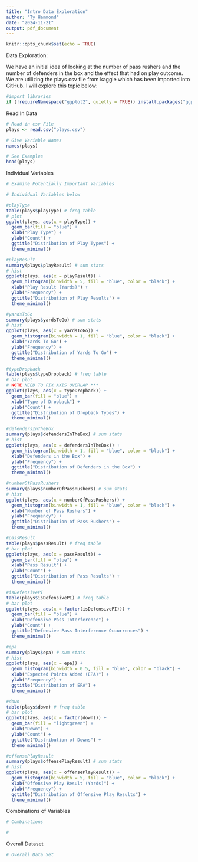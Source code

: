 ```yaml
---
title: "Intro Data Exploration"
author: "Ty Hammond"
date: "2024-11-21"
output: pdf_document
---
```


```r
knitr::opts_chunk$set(echo = TRUE)
```

Data Exploration:

We have an initial idea of looking at the number of pass rushers and the number of defenders in the box and the effect that had on play outcome. We are utilizing the plays.csv file from kaggle which has been imported into GitHub. I will explore this topic below:

```r
#import libraries
if (!requireNamespace("ggplot2", quietly = TRUE)) install.packages("ggplot2")
```

Read In Data

```r
# Read in csv File
plays <- read.csv("plays.csv")

# Give Variable Names
names(plays)

# See Examples
head(plays)
```

Individual Variables

```r
# Examine Potentially Important Variables

# Individual Variables below

#playType
table(plays$playType) # freq table
# plot
ggplot(plays, aes(x = playType)) +
  geom_bar(fill = "blue") +
  xlab("Play Type") +
  ylab("Count") +
  ggtitle("Distribution of Play Types") +
  theme_minimal()

#playResult
summary(plays$playResult) # sum stats
# hist
ggplot(plays, aes(x = playResult)) +
  geom_histogram(binwidth = 5, fill = "blue", color = "black") +
  xlab("Play Result (Yards)") +
  ylab("Frequency") +
  ggtitle("Distribution of Play Results") +
  theme_minimal()

#yardsToGo
summary(plays$yardsToGo) # sum stats
# hist
ggplot(plays, aes(x = yardsToGo)) +
  geom_histogram(binwidth = 1, fill = "blue", color = "black") +
  xlab("Yards To Go") +
  ylab("Frequency") +
  ggtitle("Distribution of Yards To Go") +
  theme_minimal()

#typeDropback
table(plays$typeDropback) # freq table
# bar plot
# NOTE NEED TO FIX AXIS OVERLAP ***
ggplot(plays, aes(x = typeDropback)) +
  geom_bar(fill = "blue") +
  xlab("Type of Dropback") +
  ylab("Count") +
  ggtitle("Distribution of Dropback Types") +
  theme_minimal()

#defendersInTheBox
summary(plays$defendersInTheBox) # sum stats
# hist
ggplot(plays, aes(x = defendersInTheBox)) +
  geom_histogram(binwidth = 1, fill = "blue", color = "black") +
  xlab("Defenders in the Box") +
  ylab("Frequency") +
  ggtitle("Distribution of Defenders in the Box") +
  theme_minimal()

#numberOfPassRushers
summary(plays$numberOfPassRushers) # sum stats
# hist
ggplot(plays, aes(x = numberOfPassRushers)) +
  geom_histogram(binwidth = 1, fill = "blue", color = "black") +
  xlab("Number of Pass Rushers") +
  ylab("Frequency") +
  ggtitle("Distribution of Pass Rushers") +
  theme_minimal()

#passResult
table(plays$passResult) # freq table
# bar plot
ggplot(plays, aes(x = passResult)) +
  geom_bar(fill = "blue") +
  xlab("Pass Result") +
  ylab("Count") +
  ggtitle("Distribution of Pass Results") +
  theme_minimal()

#isDefensivePI
table(plays$isDefensivePI) # freq table
# bar plot
ggplot(plays, aes(x = factor(isDefensivePI))) +
  geom_bar(fill = "blue") +
  xlab("Defensive Pass Interference") +
  ylab("Count") +
  ggtitle("Defensive Pass Interference Occurrences") +
  theme_minimal()

#epa
summary(plays$epa) # sum stats
# hist
ggplot(plays, aes(x = epa)) +
  geom_histogram(binwidth = 0.5, fill = "blue", color = "black") +
  xlab("Expected Points Added (EPA)") +
  ylab("Frequency") +
  ggtitle("Distribution of EPA") +
  theme_minimal()

#down
table(plays$down) # freq table
# bar plot
ggplot(plays, aes(x = factor(down))) +
  geom_bar(fill = "lightgreen") +
  xlab("Down") +
  ylab("Count") +
  ggtitle("Distribution of Downs") +
  theme_minimal()

#offensePlayResult
summary(plays$offensePlayResult) # sum stats
# hist
ggplot(plays, aes(x = offensePlayResult)) +
  geom_histogram(binwidth = 5, fill = "blue", color = "black") +
  xlab("Offensive Play Result (Yards)") +
  ylab("Frequency") +
  ggtitle("Distribution of Offensive Play Results") +
  theme_minimal()
```

Combinations of Variables

```r
# Combinations

#
```

Overall Dataset

```r
# Overall Data Set
```
